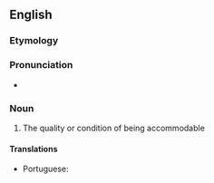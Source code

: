 ==English==

===Etymology===
{{suffix|en|accommodable|ness}}

===Pronunciation===
* {{a|UK}} {{IPA|en|/əˈkɒ.mə.də.bəl.nəs/}}

===Noun===
{{en-noun|-}}

# {{lb|en|rare}} The quality or condition of being accommodable
#: {{rfquotek|en|Todd}}

====Translations====
{{trans-top|the quality or condition of being accommodable}}
* Portuguese: {{t|pt|acomodabilidade|f}}
{{trans-mid}}
{{trans-bottom}}